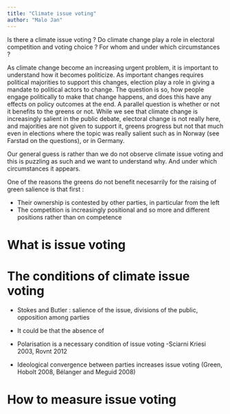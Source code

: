 ```yaml
---
title: "Climate issue voting"
author: "Malo Jan"
---
```


Is there a climate issue voting ? Do climate change play a role in electoral competition and voting choice ? For whom and under which circumstances ? 

As climate change become an increasing urgent problem, it is important to understand how it becomes politicize. As important changes requires political majorities to support this changes, election play a role in giving a mandate to political actors to change. The question is so, how people engage politically to make that change happens, and does this have any effects on policy outcomes at the end. A parallel question is whether or not it benefits to the greens or not. While we see that climate change is increasingly salient in the public debate, electoral change is not really here, and majorities are not given to support it, greens progress but not that much even in elections where the topic was really salient such as in Norway (see Farstad on the questions), or in Germany. 

Our general guess is rather than we do not observe climate issue voting and this is puzzling as such and we want to understand why. And under which circumstances it appears. 

One of the reasons the greens do not benefit necesarrily for the raising of green salience is that first : 

- Their ownership is contested by other parties, in particular from the left
- The competition is increasingly positional and so more and different positions rather than on competence

# What is issue voting

# The conditions of climate issue voting

- Stokes and Butler : salience of the issue, divisions of the public, opposition among parties

- It could be that the absence of
- Polarisation is a necessary condition of issue voting -Sciarni Kriesi 2003, Rovnt 2012
- Ideological convergence between parties increases issue voting (Green, Hobolt 2008, Bélanger and Meguid 2008)

# How to measure issue voting

